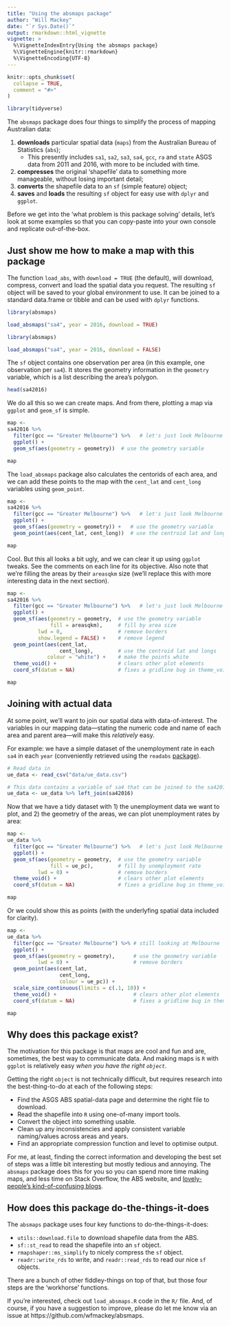 ```yaml
---
title: "Using the absmaps package"
author: "Will Mackey"
date: "`r Sys.Date()`"
output: rmarkdown::html_vignette
vignette: >
  %\VignetteIndexEntry{Using the absmaps package}
  %\VignetteEngine{knitr::rmarkdown}
  %\VignetteEncoding{UTF-8}
---
```


```r
knitr::opts_chunk$set(
  collapse = TRUE,
  comment = "#>"
)

library(tidyverse)
```


The `absmaps` package does four things to simplify the process of mapping Australian data:

1. **downloads** particular spatial data (`maps`) from the Australian Bureau of Statistics (`abs`);
    * This presently includes `sa1`, `sa2`, `sa3`, `sa4`, `gcc`, `ra` and `state` ASGS data from 2011 and 2016, with more to be included with time.
1. **compresses** the original 'shapefile' data to something more manageable, without losing important detail;
1. **converts** the shapefile data to an `sf` (simple feature) object;
1. **saves** and **loads** the resulting `sf` object for easy use with `dplyr` and `ggplot`.

Before we get into the 'what problem is this package solving' details, let's look at some examples so that you can copy-paste into your own console and replicate out-of-the-box. 


## Just show me how to make a map with this package

The function `load_abs`, with `download = TRUE` (the default), will download, compress, convert and load the spatial data you request. The resulting `sf` object will be saved to your global environment to use. It can be joined to a standard data.frame or tibble and can be used with `dplyr` functions.

```r
library(absmaps)

load_absmaps("sa4", year = 2016, download = TRUE)

```

```r
library(absmaps)

load_absmaps("sa4", year = 2016, download = FALSE)

```


The `sf` object contains one observation per area (in this example, one observation per `sa4`). It stores the geometry information in the `geometry` variable, which is a list describing the area's polygon.

```r
head(sa42016)
```

We do all this so we can create maps. And from there, plotting a map via `ggplot` and `geom_sf` is simple.

```r
map <- 
sa42016 %>% 
  filter(gcc == "Greater Melbourne") %>%   # let's just look Melbourne
  ggplot() +
  geom_sf(aes(geometry = geometry))  # use the geometry variable

map
```

The `load_absmaps` package also calculates the centorids of each area, and we can add these points to the map with the `cent_lat` and `cent_long` variables using `geom_point`.

```r
map <- 
sa42016 %>% 
  filter(gcc == "Greater Melbourne") %>%   # let's just look Melbourne
  ggplot() +
  geom_sf(aes(geometry = geometry)) +   # use the geometry variable
  geom_point(aes(cent_lat, cent_long))  # use the centroid lat and longs

map
```

Cool. But this all looks a bit ugly, and we can clear it up using `ggplot` tweaks. See the comments on each line for its objective. Also note that we're filling the areas by their `areasqkm` size (we'll replace this with more interesting data in the next section).

```r
map <- 
sa42016 %>% 
  filter(gcc == "Greater Melbourne") %>%   # let's just look Melbourne
  ggplot() +
  geom_sf(aes(geometry = geometry,  # use the geometry variable
              fill = areasqkm),     # fill by area size
          lwd = 0,                  # remove borders
          show.legend = FALSE) +    # remove legend
  geom_point(aes(cent_lat,      
                 cent_long),        # use the centroid lat and longs
             colour = "white") +    # make the points white
  theme_void() +                    # clears other plot elements
  coord_sf(datum = NA)              # fixes a gridline bug in theme_void()

map
```



## Joining with actual data

At some point, we'll want to join our spatial data with data-of-interest. The variables in our mapping data---stating the numeric code and name of each area and parent area---will make this _relatively_ easy.

For example: we have a simple dataset of the unemployment rate in each `sa4` in each `year` (conveniently retrieved using the `readabs` [package](https://cran.r-project.org/web/packages/readabs/readabs.pdf)). 

```r
# Read data in
ue_data <- read_csv("data/ue_data.csv")

# This data contains a variable of sa4 that can be joined to the sa42016 set:
ue_data <- ue_data %>% left_join(sa42016)
```

Now that we have a tidy dataset with 1) the unemployment data we want to plot, and 2) the geometry of the areas, we can plot unemployment rates by area:

```r
map <- 
ue_data %>% 
  filter(gcc == "Greater Melbourne") %>%   # let's just look Melbourne
  ggplot() +
  geom_sf(aes(geometry = geometry,  # use the geometry variable
              fill = ue_pc),        # fill by unemployment rate
          lwd = 0) +                # remove borders
  theme_void() +                    # clears other plot elements
  coord_sf(datum = NA)              # fixes a gridline bug in theme_void()

map
```


Or we could show this as points (with the underlyfing spatial data included for clarity).

```r
map <- 
ue_data %>% 
  filter(gcc == "Greater Melbourne") %>% # still looking at Melbourne
  ggplot() +
  geom_sf(aes(geometry = geometry),      # use the geometry variable
          lwd = 0) +                     # remove borders
  geom_point(aes(cent_lat, 
                 cent_long,
                 colour = ue_pc)) +
  scale_size_continuous(limits = c(.1, 10)) +
  theme_void() +                         # clears other plot elements
  coord_sf(datum = NA)                   # fixes a gridline bug in theme_void()

map
```



## Why does this package exist?

The motivation for this package is that maps are cool and fun and are, sometimes, the best way to communicate data.
And making maps is `R` with `ggplot` is relatively easy _when you have the right `object`_. 

Getting the right `object` is not technically difficult, but requires research into the best-thing-to-do at each of the following steps:

*  Find the ASGS ABS spatial-data page and determine the right file to download.
*  Read the shapefile into `R` using one-of-many import tools.
*  Convert the object into something usable. 
*  Clean up any inconsistencies and apply consistent variable naming/values across areas and years.
*  Find an appropriate compression function and level to optimise output.

For me, at least, finding the correct information and developing the best set of steps was a little bit interesting but mostly tedious and annoying. The `absmaps` package does this for you so you can spend more time making maps, and less time on Stack Overflow, the ABS website, and [lovely-people's kind-of-confusing blogs](https://www.neonscience.org/dc-open-shapefiles-r).

## How does this package do-the-things-it-does

The `absmaps` package uses four key functions to do-the-things-it-does:

*  `utils::download.file` to download shapefile data from the ABS.
*  `sf::st_read` to read the shapefile into an `sf` object.
*  `rmapshaper::ms_simplify` to nicely compress the `sf` object.
*  `readr::write_rds` to write, and `readr::read_rds` to read our nice `sf` objects.

There are a bunch of other fiddley-things on top of that, but those four steps are the 'workhorse' functions.

If you're interested, check out `load_absmaps.R` code in the `R/` file. And, of course, if you have a suggestion to improve, please do let me know via an issue at https://github.com/wfmackey/absmaps.
